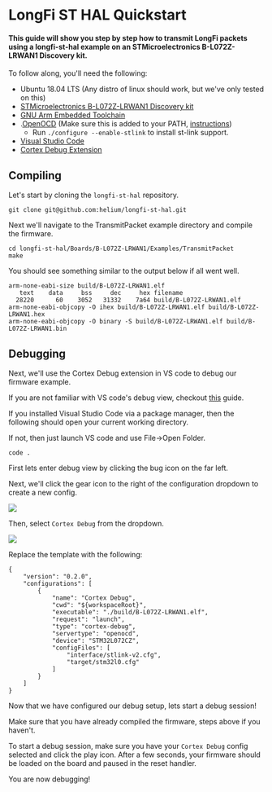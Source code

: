
# LongFi ST HAL Quickstart 

#### This guide will show you step by step how to transmit LongFi packets using a longfi-st-hal example on an STMicroelectronics B-L072Z-LRWAN1 Discovery kit.

To follow along, you'll need the following:
* Ubuntu 18.04 LTS (Any distro of linux should work, but we've only tested on this)
* <a href="https://www.st.com/en/evaluation-tools/b-l072z-lrwan1.html" target="_blank">STMicroelectronics B-L072Z-LRWAN1 Discovery kit</a>
* <a href="https://developer.arm.com/tools-and-software/open-source-software/developer-tools/gnu-toolchain/gnu-rm/downloads" target="_blank">GNU Arm Embedded Toolchain</a>  
* .<a href="https://github.com/ntfreak/openocd" target="_blank">OpenOCD</a> (Make sure this is added to your PATH, <a href="https://linuxize.com/post/how-to-add-directory-to-path-in-linux/" target="_blank">instructions</a>)
  * Run `./configure --enable-stlink` to install st-link support.
* <a href="https://code.visualstudio.com" target="_blank">Visual Studio Code</a>  
* <a href="https://marketplace.visualstudio.com/items?itemName=marus25.cortex-debug" target="_blank">Cortex Debug Extension</a>

## Compiling  

Let's start by cloning the `longfi-st-hal` repository.
```
git clone git@github.com:helium/longfi-st-hal.git
```
Next we'll navigate to the TransmitPacket example directory and compile the firmware.
```
cd longfi-st-hal/Boards/B-L072Z-LRWAN1/Examples/TransmitPacket
make
```
You should see something similar to the output below if all went well.
```
arm-none-eabi-size build/B-L072Z-LRWAN1.elf
   text    data     bss     dec     hex filename
  28220      60    3052   31332    7a64 build/B-L072Z-LRWAN1.elf
arm-none-eabi-objcopy -O ihex build/B-L072Z-LRWAN1.elf build/B-L072Z-LRWAN1.hex
arm-none-eabi-objcopy -O binary -S build/B-L072Z-LRWAN1.elf build/B-L072Z-LRWAN1.bin
```
## Debugging

Next, we'll use the Cortex Debug extension in VS code to debug our firmware example.  

If you are not familiar with VS code's debug view, checkout <a href="https://code.visualstudio.com/docs/editor/debugging" target="_blank">this</a> guide.  

If you installed Visual Studio Code via a package manager, then the following should open your current working directory.  

If not, then just launch VS code and use File->Open Folder.  
```
code .
```

First lets enter debug view by clicking the bug icon on the far left.  

Next, we'll click the gear icon to the right of the configuration dropdown to create a new config.

<img src={vs_code_debug_view} /> 

Then, select `Cortex Debug` from the dropdown.

<img src={vs_code_config_select} />

Replace the template with the following:

```
{
    "version": "0.2.0",
    "configurations": [
        {
            "name": "Cortex Debug",
            "cwd": "${workspaceRoot}",
            "executable": "./build/B-L072Z-LRWAN1.elf",
            "request": "launch",
            "type": "cortex-debug",
            "servertype": "openocd",
            "device": "STM32L072CZ",
            "configFiles": [
                "interface/stlink-v2.cfg",
                "target/stm32l0.cfg"
            ]
        }
    ]
}
```
Now that we have configured our debug setup, lets start a debug session!  

Make sure that you have already compiled the firmware, steps above if you haven't.  

To start a debug session, make sure you have your `Cortex Debug` config selected and click the play icon. After a few seconds, your firmware should be loaded on the board and paused in the reset handler.

You are now debugging!